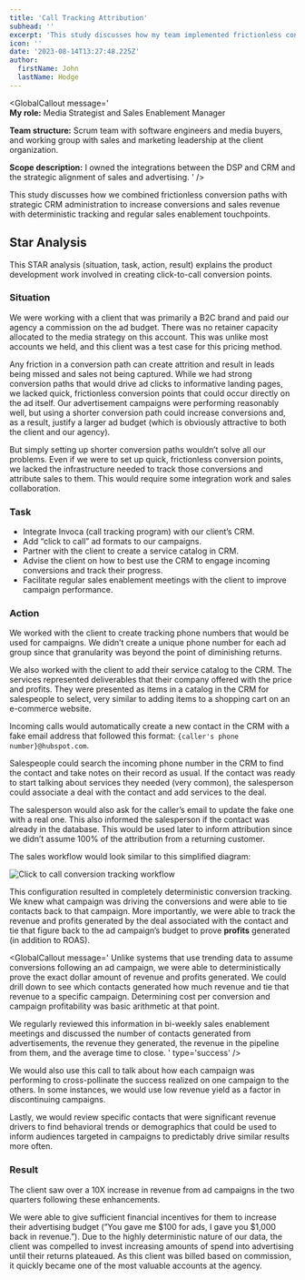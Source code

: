 ```yaml
---
title: 'Call Tracking Attribution'
subhead: ''
excerpt: 'This study discusses how my team implemented frictionless conversion paths and increased sales.'
icon: ''
date: '2023-08-14T13:27:48.225Z'
author:
  firstName: John
  lastName: Hodge
---
```



<GlobalCallout
  message='  
  **My role:** Media Strategist and Sales Enablement Manager
  
  **Team structure:** Scrum team with software engineers and media buyers, and working group with sales and marketing leadership at the client organization.
  
  **Scope description:** I owned the integrations between the DSP and CRM and the strategic alignment of sales and advertising.
'
/>

This study discusses how we combined frictionless conversion paths with strategic CRM administration to increase conversions and sales revenue with deterministic tracking and regular sales enablement touchpoints.

## Star Analysis

This STAR analysis (situation, task, action, result) explains the product development work involved in creating click-to-call conversion points.

### Situation

<GlobalCallout message='Give context about the problem' type='note' />

We were working with a client that was primarily a B2C brand and paid our agency a commission on the ad budget. There was no retainer capacity allocated to the media strategy on this account. This was unlike most accounts we held, and this client was a test case for this pricing method.

Any friction in a conversion path can create attrition and result in leads being missed and sales not being captured. While we had strong conversion paths that would drive ad clicks to informative landing pages, we lacked quick, frictionless conversion points that could occur directly on the ad itself. Our advertisement campaigns were performing reasonably well, but using a shorter conversion path could increase conversions and, as a result, justify a larger ad budget (which is obviously attractive to both the client and our agency).

But simply setting up shorter conversion paths wouldn’t solve all our problems. Even if we were to set up quick, frictionless conversion points, we lacked the infrastructure needed to track those conversions and attribute sales to them. This would require some integration work and sales collaboration.

### Task

<GlobalCallout
  message='Describe what we needed to do to solve the problem'
  type='note'
/>

- Integrate Invoca (call tracking program) with our client’s CRM.
- Add “click to call” ad formats to our campaigns.
- Partner with the client to create a service catalog in CRM.
- Advise the client on how to best use the CRM to engage incoming conversions and track their progress.
- Facilitate regular sales enablement meetings with the client to improve campaign performance.

### Action

<GlobalCallout message='Explain how we solved the problem' type='note' />

We worked with the client to create tracking phone numbers that would be used for campaigns. We didn’t create a unique phone number for each ad group since that granularity was beyond the point of diminishing returns.

We also worked with the client to add their service catalog to the CRM. The services represented deliverables that their company offered with the price and profits. They were presented as items in a catalog in the CRM for salespeople to select, very similar to adding items to a shopping cart on an e-commerce website.

Incoming calls would automatically create a new contact in the CRM with a fake email address that followed this format: `{caller's phone number}@hubspot.com`.

Salespeople could search the incoming phone number in the CRM to find the contact and take notes on their record as usual. If the contact was ready to start talking about services they needed (very common), the salesperson could associate a deal with the contact and add services to the deal.

The salesperson would also ask for the caller’s email to update the fake one with a real one. This also informed the salesperson if the contact was already in the database. This would be used later to inform attribution since we didn’t assume 100% of the attribution from a returning customer.

The sales workflow would look similar to this simplified diagram:

![Click to call conversion tracking workflow](/img/call_tracking_attribution.svg)

This configuration resulted in completely deterministic conversion tracking. We knew what campaign was driving the conversions and were able to tie contacts back to that campaign. More importantly, we were able to track the revenue and profits generated by the deal associated with the contact and tie that figure back to the ad campaign’s budget to prove **profits** generated (in addition to ROAS).

<GlobalCallout message='
Unlike systems that use trending data to assume conversions following an ad campaign, we were able to deterministically prove the exact dollar amount of revenue and profits generated. We could drill down to see which contacts generated how much revenue and tie that revenue to a specific campaign. Determining cost per conversion and campaign profitability was basic arithmetic at that point.

We regularly reviewed this information in bi-weekly sales enablement meetings and discussed the number of contacts generated from advertisements, the revenue they generated, the revenue in the pipeline from them, and the average time to close.
' type='success' />

We would also use this call to talk about how each campaign was performing to cross-pollinate the success realized on one campaign to the others. In some instances, we would use low revenue yield as a factor in discontinuing campaigns.

Lastly, we would review specific contacts that were significant revenue drivers to find behavioral trends or demographics that could be used to inform audiences targeted in campaigns to predictably drive similar results more often.

### Result

<GlobalCallout message='Explain the outcome of the solution' type='note' />

The client saw over a 10X increase in revenue from ad campaigns in the two quarters following these enhancements.

We were able to give sufficient financial incentives for them to increase their advertising budget (”You gave me $100 for ads, I gave you $1,000 back in revenue.”). Due to the highly deterministic nature of our data, the client was compelled to invest increasing amounts of spend into advertising until their returns plateaued. As this client was billed based on commission, it quickly became one of the most valuable accounts at the agency.
